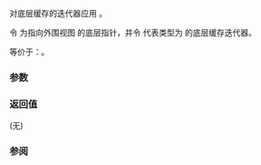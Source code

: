 {{title|iter_swap{{small|(ranges::chunk_view::''inner-iterator'')}}}}
{{cpp/ranges/chunk_view/navbar}}

{{ddcl|since=c++23|
friend constexpr void iter_swap( const /*inner-iterator*/&amp; x,
                                 const /*inner-iterator*/&amp; y )
    noexcept(noexcept(ranges::iter_swap(*x.parent_-&gt;current_,
                                        *y.parent_-&gt;current_)))
    requires std::indirectly_swappable&lt;ranges::iterator_t&lt;V&gt;&gt;;
}}

对底层缓存的迭代器应用 {{lc|ranges::iter_swap}}。

令 {{rlpi|/#数据成员|parent_}} 为指向外围视图 {{tt|chunk_view}} 的底层指针，并令 {{c|*i.parent_-&gt;current_}} 代表类型为 {{c|ranges::iterator_t&lt;V&gt;}} 的底层缓存迭代器。

等价于：{{c|ranges::iter_swap(*x.parent_-&gt;current_, *y.parent_-&gt;current_);}}。

{{cpp/hidden friend|{{tt|chunk_view::''inner-iterator''}}}}

===参数===
{{par begin}}
{{par|x, y|指向要交换元素的迭代器}}
{{par end}}

===返回值===
(无)

===参阅===
{{dsc begin}}
{{dsc inc|cpp/iterator/ranges/dsc iter swap}}
{{dsc inc|cpp/algorithm/dsc iter swap}}
{{dsc end}}

{{langlinks|de|en|es|ja|ru}}